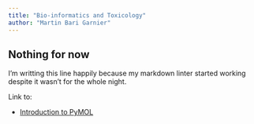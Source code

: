 ```yaml
---
title: "Bio-informatics and Toxicology"
author: "Martin Bari Garnier"
---
```


## Nothing for now

I'm writting this line happily because my markdown linter started working
despite it wasn't for the whole night.

Link to:

- [Introduction to PyMOL](pages/tp1.qmd)
